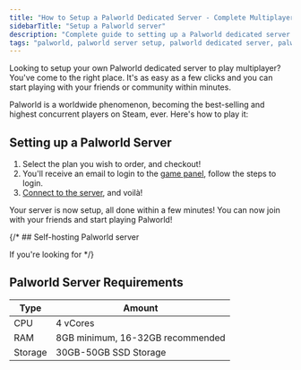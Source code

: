 ---
title: "How to Setup a Palworld Dedicated Server - Complete Multiplayer Setup Guide"
sidebarTitle: "Setup a Palworld server"
description: "Complete guide to setting up a Palworld dedicated server for multiplayer gameplay. Learn server requirements, configuration steps, and how to start playing with friends in minutes."
tags: "palworld, palworld server setup, palworld dedicated server, palworld multiplayer"
---

Looking to setup your own Palworld dedicated server to play multiplayer? You've come to the right place. It's as easy as a few clicks and you can start playing with your friends or community within minutes.

Palworld is a worldwide phenomenon, becoming the best-selling and highest concurrent players on Steam, ever. Here's how to play it:

## Setting up a Palworld Server

1. Select the plan you wish to order, and checkout!
2. You'll receive an email to login to the [game panel](https://game.berrybyte.net), follow the steps to login.
3. [Connect to the server](./join-server), and voilà!

Your server is now setup, all done within a few minutes! You can now join with your friends and start playing Palworld!

{/* ## Self-hosting Palworld server

If you're looking for  */}


## Palworld Server Requirements

| Type     | Amount                                |
| -------- | ------------------------------------- |
| CPU      | 4 vCores                              |
| RAM      | 8GB minimum, 16-32GB recommended      |
| Storage  | 30GB-50GB SSD Storage                 |


